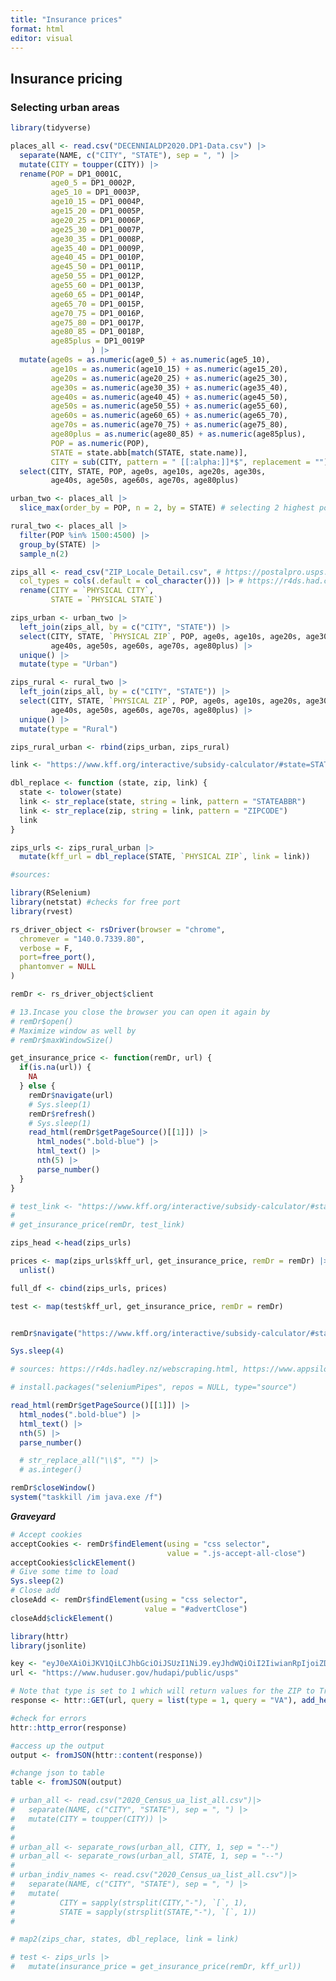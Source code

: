```yaml
---
title: "Insurance prices"
format: html
editor: visual
---
```


## Insurance pricing

### Selecting urban areas

```r
library(tidyverse)
```

```r
places_all <- read.csv("DECENNIALDP2020.DP1-Data.csv") |>
  separate(NAME, c("CITY", "STATE"), sep = ", ") |>
  mutate(CITY = toupper(CITY)) |>
  rename(POP = DP1_0001C,
         age0_5 = DP1_0002P,
         age5_10 = DP1_0003P,
         age10_15 = DP1_0004P,
         age15_20 = DP1_0005P,
         age20_25 = DP1_0006P,
         age25_30 = DP1_0007P,
         age30_35 = DP1_0008P,
         age35_40 = DP1_0009P,
         age40_45 = DP1_0010P,
         age45_50 = DP1_0011P,
         age50_55 = DP1_0012P,
         age55_60 = DP1_0013P,
         age60_65 = DP1_0014P,
         age65_70 = DP1_0015P,
         age70_75 = DP1_0016P,
         age75_80 = DP1_0017P,
         age80_85 = DP1_0018P,
         age85plus = DP1_0019P
                  ) |>
  mutate(age0s = as.numeric(age0_5) + as.numeric(age5_10),
         age10s = as.numeric(age10_15) + as.numeric(age15_20),
         age20s = as.numeric(age20_25) + as.numeric(age25_30),
         age30s = as.numeric(age30_35) + as.numeric(age35_40),
         age40s = as.numeric(age40_45) + as.numeric(age45_50),
         age50s = as.numeric(age50_55) + as.numeric(age55_60),
         age60s = as.numeric(age60_65) + as.numeric(age65_70),
         age70s = as.numeric(age70_75) + as.numeric(age75_80),
         age80plus = as.numeric(age80_85) + as.numeric(age85plus),
         POP = as.numeric(POP),
         STATE = state.abb[match(STATE, state.name)],
         CITY = sub(CITY, pattern = " [[:alpha:]]*$", replacement = "")) |>
  select(CITY, STATE, POP, age0s, age10s, age20s, age30s, 
         age40s, age50s, age60s, age70s, age80plus)
```

```r
urban_two <- places_all |>
  slice_max(order_by = POP, n = 2, by = STATE) # selecting 2 highest pops
```

```r
rural_two <- places_all |>
  filter(POP %in% 1500:4500) |>
  group_by(STATE) |>
  sample_n(2)
```

```r
zips_all <- read_csv("ZIP_Locale_Detail.csv", # https://postalpro.usps.com/ZIP_Locale_Detail
  col_types = cols(.default = col_character())) |> # https://r4ds.had.co.nz/data-import.html
  rename(CITY = `PHYSICAL CITY`,
         STATE = `PHYSICAL STATE`)

zips_urban <- urban_two |>
  left_join(zips_all, by = c("CITY", "STATE")) |>
  select(CITY, STATE, `PHYSICAL ZIP`, POP, age0s, age10s, age20s, age30s,
         age40s, age50s, age60s, age70s, age80plus) |>
  unique() |>
  mutate(type = "Urban")

zips_rural <- rural_two |>
  left_join(zips_all, by = c("CITY", "STATE")) |>
  select(CITY, STATE, `PHYSICAL ZIP`, POP, age0s, age10s, age20s, age30s,
         age40s, age50s, age60s, age70s, age80plus) |>
  unique() |>
  mutate(type = "Rural")

```

```r

zips_rural_urban <- rbind(zips_urban, zips_rural)

link <- "https://www.kff.org/interactive/subsidy-calculator/#state=STATEABBR&zip=ZIPCODE&income-type=dollars&income=500%2C000&people=1&alternate-plan-family=&adult-count=1&adults%5B0%5D%5Bage%5D=64&adults%5B0%5D%5Btobacco%5D=0&child-count=0"

dbl_replace <- function (state, zip, link) {
  state <- tolower(state)
  link <- str_replace(state, string = link, pattern = "STATEABBR")
  link <- str_replace(zip, string = link, pattern = "ZIPCODE")
  link
}

zips_urls <- zips_rural_urban |>
  mutate(kff_url = dbl_replace(STATE, `PHYSICAL ZIP`, link = link))

```

```r
#sources:

library(RSelenium)
library(netstat) #checks for free port
library(rvest)

rs_driver_object <- rsDriver(browser = "chrome",
  chromever = "140.0.7339.80",
  verbose = F,
  port=free_port(),
  phantomver = NULL
)

remDr <- rs_driver_object$client

```


```r
# 13.Incase you close the browser you can open it again by
# remDr$open()
# Maximize window as well by
# remDr$maxWindowSize()

get_insurance_price <- function(remDr, url) {
  if(is.na(url)) {
    NA
  } else {
    remDr$navigate(url)
    # Sys.sleep(1)
    remDr$refresh()
    # Sys.sleep(1)
    read_html(remDr$getPageSource()[[1]]) |>
      html_nodes(".bold-blue") |>
      html_text() |>
      nth(5) |>
      parse_number()   
  }
}

# test_link <- "https://www.kff.org/interactive/subsidy-calculator/#state=il&zip=60901&income-type=dollars&income=500%2C000&people=1&alternate-plan-family=&adult-count=1&adults%5B0%5D%5Bage%5D=64&adults%5B0%5D%5Btobacco%5D=0&child-count=0"
# 
# get_insurance_price(remDr, test_link)

zips_head <-head(zips_urls)

prices <- map(zips_urls$kff_url, get_insurance_price, remDr = remDr) |>
  unlist()

full_df <- cbind(zips_urls, prices)

test <- map(test$kff_url, get_insurance_price, remDr = remDr)


remDr$navigate("https://www.kff.org/interactive/subsidy-calculator/#state=il&zip=60901&income-type=dollars&income=500%2C000&people=1&alternate-plan-family=&adult-count=1&adults%5B0%5D%5Bage%5D=64&adults%5B0%5D%5Btobacco%5D=0&child-count=0")

Sys.sleep(4)
```

```r
# sources: https://r4ds.hadley.nz/webscraping.html, https://www.appsilon.com/post/webscraping-dynamic-websites-with-r

# install.packages("seleniumPipes", repos = NULL, type="source")

read_html(remDr$getPageSource()[[1]]) |>
  html_nodes(".bold-blue") |>
  html_text() |> 
  nth(5) |>
  parse_number()

  # str_replace_all("\\$", "") |>
  # as.integer()

```

```r
remDr$closeWindow()
system("taskkill /im java.exe /f")
```

***Graveyard***

```r
# Accept cookies
acceptCookies <- remDr$findElement(using = "css selector",
                                   value = ".js-accept-all-close")
acceptCookies$clickElement()
# Give some time to load
Sys.sleep(2)
# Close add
closeAdd <- remDr$findElement(using = "css selector",
                              value = "#advertClose")
closeAdd$clickElement()
```

```r
library(httr)
library(jsonlite)

key <- "eyJ0eXAiOiJKV1QiLCJhbGciOiJSUzI1NiJ9.eyJhdWQiOiI2IiwianRpIjoiZDk4MGYzMjMyNDYwZDUwZDcxZGJlNmJiMmE4OTAyNmRiMTIzMDJmNDA1NGJlNDNkNDdkOTY0ZjQ2MDM3NjJjZTkyYWJhYWVmMDZlZmZjZjEiLCJpYXQiOjE3NTY5Mjk5NzkuNDQ0NzkyLCJuYmYiOjE3NTY5Mjk5NzkuNDQ0Nzk0LCJleHAiOjIwNzI0NjI3NzkuNDQwNjQzLCJzdWIiOiIxMDc5NDciLCJzY29wZXMiOltdfQ.U7VWOKAy0YLt6oH5y5Nq0ie2RMTwyWIPVY1FbcoPwzP9InJUsAmOIDpMDAw5pDhqyHxkAho6j4UBKrmi__ACzA"
url <- "https://www.huduser.gov/hudapi/public/usps"

# Note that type is set to 1 which will return values for the ZIP to Tract file and query is set to VA which will return Zip Codes in Virginia
response <- httr::GET(url, query = list(type = 1, query = "VA"), add_headers(Authorization = paste("Bearer", key)))

#check for errors
httr::http_error(response)

#access up the output
output <- fromJSON(httr::content(response))

#change json to table
table <- fromJSON(output)
```

```r

# urban_all <- read.csv("2020_Census_ua_list_all.csv")|>
#   separate(NAME, c("CITY", "STATE"), sep = ", ") |>
#   mutate(CITY = toupper(CITY)) |> 
#   
# 
# urban_all <- separate_rows(urban_all, CITY, 1, sep = "--")
# urban_all <- separate_rows(urban_all, STATE, 1, sep = "--")
# 
# urban_indiv_names <- read.csv("2020_Census_ua_list_all.csv")|>
#   separate(NAME, c("CITY", "STATE"), sep = ", ") |>
#   mutate(
#          CITY = sapply(strsplit(CITY,"-"), `[`, 1),
#          STATE = sapply(strsplit(STATE,"-"), `[`, 1))
# 
```

```r
# map2(zips_char, states, dbl_replace, link = link)

# test <- zips_urls |>
#   mutate(insurance_price = get_insurance_price(remDr, kff_url))
```

